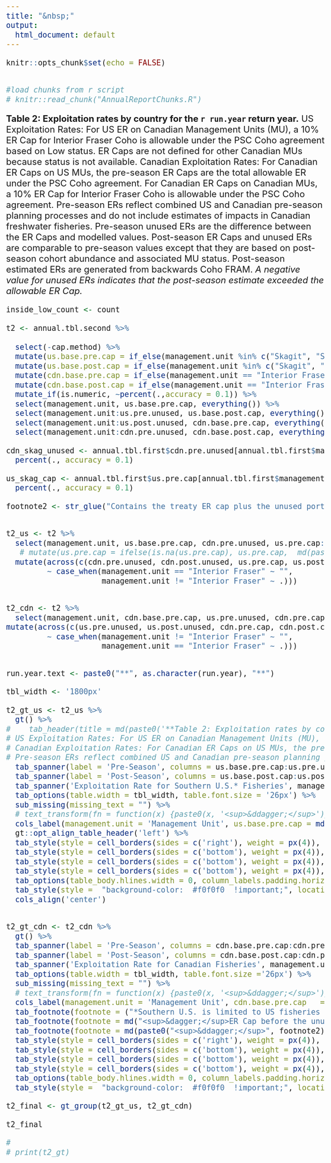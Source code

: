 ```yaml
---
title: "&nbsp;"
output:
  html_document: default
---
```


<style>
.main-container {
  max-width: unset;
}
</style>


<style type="text/css">
  body{
  font-size: 24px;
}
</style>

```r
knitr::opts_chunk$set(echo = FALSE)


#load chunks from r script
# knitr::read_chunk("AnnualReportChunks.R")


```

\newpage
\thispagestyle{empty}

**Table 2: Exploitation rates by country for the `r run.year` return year.**
US Exploitation Rates: For US ER on Canadian Management Units (MU), a 10% ER Cap for Interior Fraser Coho is allowable under the PSC Coho agreement based on Low status. ER Caps are not defined for other Canadian MUs because status is not available. Canadian Exploitation Rates: For Canadian ER Caps on US MUs, the pre-season ER Caps are the total allowable ER under the PSC Coho agreement. For Canadian ER Caps on Canadian MUs, a 10% ER Cap for Interior Fraser Coho is allowable under the PSC Coho agreement. Pre-season ERs reflect combined US and Canadian pre-season planning processes and do not include estimates of impacts in Canadian freshwater fisheries. Pre-season unused ERs are the difference between the ER Caps and modelled values. Post-season ER Caps and unused ERs are comparable to pre-season values except that they are based on post-season cohort abundance and associated MU status. Post-season estimated ERs are generated from backwards Coho FRAM. *A negative value for unused ERs indicates that the post-season estimate exceeded the allowable ER Cap.*


```r



inside_low_count <- count

t2 <- annual.tbl.second %>%
 
  select(-cap.method) %>%
  mutate(us.base.pre.cap = if_else(management.unit %in% c("Skagit", "Stillaguamish", "Snohomish", "Hood Canal", "US Strait JDF", "Quillayute", "Hoh", "Queets", "Grays Harbor"), us.pre.cap - cdn.pre.unused,  us.pre.cap)) %>%
  mutate(us.base.post.cap = if_else(management.unit %in% c("Skagit", "Stillaguamish", "Snohomish", "Hood Canal", "US Strait JDF", "Quillayute", "Hoh", "Queets", "Grays Harbor"), us.post.cap - cdn.post.unused,  us.post.cap)) %>%
  mutate(cdn.base.pre.cap = if_else(management.unit == "Interior Fraser", cdn.pre.cap - us.pre.unused, cdn.pre.cap))  %>%
  mutate(cdn.base.post.cap = if_else(management.unit == "Interior Fraser", cdn.post.cap - us.post.unused, cdn.post.cap))  %>%
  mutate_if(is.numeric, ~percent(.,accuracy = 0.1)) %>%
  select(management.unit, us.base.pre.cap, everything()) %>%
  select(management.unit:us.pre.unused, us.base.post.cap, everything()) %>%
  select(management.unit:us.post.unused, cdn.base.pre.cap, everything()) %>%
  select(management.unit:cdn.pre.unused, cdn.base.post.cap, everything())

cdn_skag_unused <- annual.tbl.first$cdn.pre.unused[annual.tbl.first$management.unit == "Skagit"] %>%
  percent(., accuracy = 0.1)

us_skag_cap <- annual.tbl.first$us.pre.cap[annual.tbl.first$management.unit == "Skagit"] %>%
  percent(., accuracy = 0.1)

footnote2 <- str_glue("Contains the treaty ER cap plus the unused portion of the intercepting party's ER. For example in the preseason, Skagit includes US share plus the unused {cdn_skag_unused} Canadian allocation, totalling {us_skag_cap} total US allocation.")


t2_us <- t2 %>%
  select(management.unit, us.base.pre.cap, cdn.pre.unused, us.pre.cap:us.pre.unused, us.base.post.cap, cdn.post.unused, us.post.cap:us.post.unused) %>%
   # mutate(us.pre.cap = ifelse(is.na(us.pre.cap), us.pre.cap,  md(paste0(us.pre.cap, '&dagger;')))) %>%
  mutate(across(c(cdn.pre.unused, cdn.post.unused, us.pre.cap, us.post.cap),
         ~ case_when(management.unit == "Interior Fraser" ~ "",
                     management.unit != "Interior Fraser" ~ .)))


t2_cdn <- t2 %>%
  select(management.unit, cdn.base.pre.cap, us.pre.unused, cdn.pre.cap:cdn.pre.unused, cdn.base.post.cap, us.post.unused, cdn.post.cap:cdn.post.unused) %>%
mutate(across(c(us.pre.unused, us.post.unused, cdn.pre.cap, cdn.post.cap),
         ~ case_when(management.unit != "Interior Fraser" ~ "",
                     management.unit == "Interior Fraser" ~ .)))


run.year.text <- paste0("**", as.character(run.year), "**")

tbl_width <- '1800px'

t2_gt_us <- t2_us %>%
  gt() %>%
#    tab_header(title = md(paste0('**Table 2: Exploitation rates by country for the** ', run.year.text, ' **return year.**
# US Exploitation Rates: For US ER on Canadian Management Units (MU), a 10% ER Cap for Interior Fraser Coho is allowable under the PSC Coho agreement based on Low status. ER Caps are not defined for other Canadian MUs because status is not available.
# Canadian Exploitation Rates: For Canadian ER Caps on US MUs, the pre-season ER Caps are the total allowable ER under the PSC Coho agreement. For Canadian ER Caps on Canadian MUs, a 10% ER Cap for Interior Fraser Coho is allowable under the PSC Coho agreement.
# Pre-season ERs reflect combined US and Canadian pre-season planning processes and do not include estimates of impacts in Canadian freshwater fisheries. Pre-season unused ERs are the difference between the ER Caps and modelled values. Post-season ER Caps and unused ERs are comparable to pre-season values except that they are based on post-season cohort abundance and associated MU status. Post-season estimated ERs are generated from backwards Coho FRAM. *A negative value for unused ERs indicates that the post-season estimate exceeded the allowable ER Cap.*'))) %>%
  tab_spanner(label = 'Pre-Season', columns = us.base.pre.cap:us.pre.unused) %>%
  tab_spanner(label = 'Post-Season', columns = us.base.post.cap:us.post.unused) %>%
  tab_spanner('Exploitation Rate for Southern U.S.* Fisheries', management.unit:us.post.unused) %>%
  tab_options(table.width = tbl_width, table.font.size = '26px') %>%
  sub_missing(missing_text = "") %>%
  # text_transform(fn = function(x) {paste0(x, '<sup>&ddagger;</sup>')}, locations = cells_body(columns = c(us.pre.cap, us.post.cap), rows = 4:12)) %>%
  cols_label(management.unit = 'Management Unit', us.base.pre.cap = md("Treaty Cap<sup>&dagger;</sup>"), cdn.pre.unused = 'CDN unused',	us.pre.cap = md('Cap + Unused<sup>&ddagger;</sup>'),	us.pre.model = 'Model',	us.pre.unused = 'Remaining',	us.base.post.cap = md("Treaty Cap<sup>&dagger;</sup>"),	cdn.post.unused = 'CDN Unused',	us.post.cap = md('Cap + Unused<sup>&ddagger;</sup>'),	us.post.estd = 'Model',	us.post.unused = 'Remaining') %>%
  gt::opt_align_table_header('left') %>%
  tab_style(style = cell_borders(sides = c('right'), weight = px(4)), locations = cells_body(columns = c(1,6,11))) %>%
  tab_style(style = cell_borders(sides = c('bottom'), weight = px(4)), locations = cells_column_labels(columns = c(2:11))) %>%
  tab_style(style = cell_borders(sides = c('bottom'), weight = px(4)), locations = cells_body(columns = c(2:11), rows = 12)) %>%
  tab_style(style = cell_borders(sides = c('bottom'), weight = px(4)), locations = cells_column_labels(columns = c(2:11))) %>%
  tab_options(table_body.hlines.width = 0, column_labels.padding.horizontal = px(10), data_row.padding.horizontal = px(10)) %>%  
  tab_style(style =  "background-color:  #f0f0f0  !important;", locations = cells_body(rows=c(2,4,6,8,10,12))) %>%
  cols_align('center')


t2_gt_cdn <- t2_cdn %>%
  gt() %>%
  tab_spanner(label = 'Pre-Season', columns = cdn.base.pre.cap:cdn.pre.unused ) %>%
  tab_spanner(label = 'Post-Season', columns = cdn.base.post.cap:cdn.post.unused) %>%
  tab_spanner('Exploitation Rate for Canadian Fisheries', management.unit:cdn.post.unused)%>%
  tab_options(table.width = tbl_width, table.font.size ='26px') %>%
  sub_missing(missing_text = "") %>%
  # text_transform(fn = function(x) {paste0(x, '<sup>&ddagger;</sup>')}, locations = cells_body(columns = c(cdn.pre.cap, cdn.post.cap), rows = 2)) %>%
  cols_label(management.unit = 'Management Unit', cdn.base.pre.cap	 = md("Treaty Cap<sup>&dagger;</sup>"), us.pre.unused	 = 'US unused',	cdn.pre.cap	 = md('Cap + Unused<sup>&ddagger;</sup>'),	cdn.pre.model = 'Model', cdn.pre.unused = 'Remaining',	cdn.base.post.cap	 = md("Treaty Cap<sup>&dagger;</sup>"),	us.post.unused = 'US Unused',	cdn.post.cap = md('Cap + Unused<sup>&ddagger;</sup>'), cdn.post.estd	 = 'Model',	cdn.post.unused = 'Remaining') %>%
  tab_footnote(footnote = ("*Southern U.S. is limited to US fisheries south of the Canadian border.")) %>%
  tab_footnote(footnote = md("<sup>&dagger;</sup>ER Cap before the unused portion from the intercepting party is included. See PST chapter 5 items 8 to 9.")) %>%
  tab_footnote(footnote = md(paste0("<sup>&ddagger;</sup>", footnote2)))  %>%
  tab_style(style = cell_borders(sides = c('right'), weight = px(4)), locations = cells_body(columns = c(1,6,11))) %>%
  tab_style(style = cell_borders(sides = c('bottom'), weight = px(4)), locations = cells_column_labels(columns = c(2:11))) %>%
  tab_style(style = cell_borders(sides = c('bottom'), weight = px(4)), locations = cells_body(columns = c(2:11), rows = 12)) %>%
  tab_style(style = cell_borders(sides = c('bottom'), weight = px(4)), locations = cells_column_labels(columns = c(2:11))) %>%
  tab_options(table_body.hlines.width = 0, column_labels.padding.horizontal = px(10), data_row.padding.horizontal = px(10)) %>%
  tab_style(style =  "background-color:  #f0f0f0  !important;", locations = cells_body(rows=c(2,4,6,8,10,12)))  

t2_final <- gt_group(t2_gt_us, t2_gt_cdn)

t2_final

#
# print(t2_gt)



```


